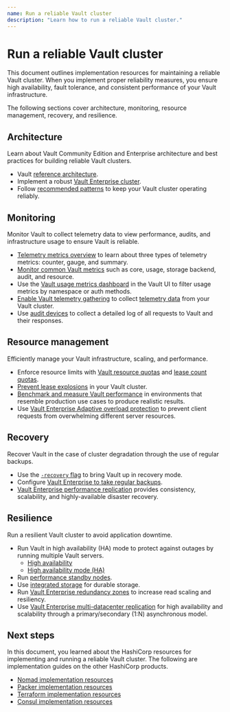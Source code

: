 ```yaml
---
name: Run a reliable Vault cluster
description: "Learn how to run a reliable Vault cluster."
---
```


# Run a reliable Vault cluster

This document outlines implementation resources for maintaining a reliable Vault cluster. When you implement proper reliability measures, you ensure high availability, fault tolerance, and consistent performance of your Vault infrastructure.

The following sections cover architecture, monitoring, resource management, recovery, and resilience.

## Architecture

Learn about Vault Community Edition and Enterprise architecture and best practices for building reliable Vault clusters.

- Vault [reference architecture](/vault/docs/internals/architecture).
- Implement a robust [Vault Enterprise cluster](/vault/docs/enterprise/cluster-design).
- Follow [recommended patterns](/vault/docs/internals/recommended-patterns) to keep your Vault cluster operating reliably.

## Monitoring

Monitor Vault to collect telemetry data to view performance, audits, and infrastructure usage to ensure Vault is reliable.   

- [Telemetry metrics overview](/vault/docs/internals/telemetry/metrics) to learn about three types of telemetry metrics: counter, gauge, and summary.
- [Monitor common Vault metrics](/vault/docs/internals/telemetry/key-metrics) such as core, usage, storage backend, audit, and resource.
- Use the [Vault usage metrics dashboard](/vault/docs/concepts/client-count/usage-metrics) in the Vault UI to filter usage metrics by namespace or auth methods.
- [Enable Vault telemetry gathering](/vault/docs/internals/telemetry/enable-telemetry) to collect [telemetry data](/vault/docs/internals/telemetry) from your Vault cluster.
- Use [audit devices](/vault/docs/audit) to collect a detailed log of all requests to Vault and their responses.

## Resource management

Efficiently manage your Vault infrastructure, scaling, and performance.

- Enforce resource limits with [Vault resource quotas](/vault/docs/concepts/resource-quotas) and [lease count quotas](/vault/docs/enterprise/lease-count-quotas).
- [Prevent lease explosions](/vault/docs/configuration/prevent-lease-explosions) in your Vault cluster.
- [Benchmark and measure Vault performance](/vault/tutorials/operations/benchmark-vault) in environments that resemble production use cases to produce realistic results.
- Use [Vault Enterprise Adaptive overload protection](/vault/docs/concepts/adaptive-overload-protection) to prevent client requests from overwhelming different server resources.

## Recovery

Recover Vault in the case of cluster degradation through the use of regular backups.

- Use the [`-recovery` flag](/vault/docs/concepts/recovery-mode) to bring Vault up in recovery mode.
- Configure [Vault Enterprise to take regular backups](/vault/docs/enterprise/automated-integrated-storage-snapshots).
- [Vault Enterprise performance replication](/vault/docs/enterprise/replication) provides consistency, scalability, and highly-available disaster recovery.


## Resilience

Run a resilient Vault cluster to avoid application downtime.

- Run Vault in high availability (HA) mode to protect against outages by running multiple Vault servers. 
  - [High availability](/vault/docs/internals/high-availability)
  - [High availability mode (HA)](/vault/docs/concepts/ha)
- Run [performance standby nodes](/vault/docs/enterprise/performance-standby).
- Use [integrated storage](/vault/docs/concepts/integrated-storage) for durable storage.
- Run [Vault Enterprise redundancy zones](/vault/docs/enterprise/redundancy-zones) to increase read scaling and resiliency.
- Use [Vault Enterprise multi-datacenter replication](/vault/docs/internals/replication) for high availability and scalability through a primary/secondary (1:N) asynchronous model. 

## Next steps

In this document, you learned about the HashiCorp resources for implementing and running a reliable Vault cluster. The following are implementation guides on the other HashiCorp products.

- [Nomad implementation resources](/well-architected-framework/implementation-resources/implementation-resources-nomad-reliability)
- [Packer implementation resources](/well-architected-framework/implementation-resources/implementation-resources-packer-reliability)
- [Terraform implementation resources](/well-architected-framework/implementation-resources/implementation-resources-terraform-reliability)
- [Consul implementation resources](/well-architected-framework/implementation-resources/implementation-resources-consul-reliability)
